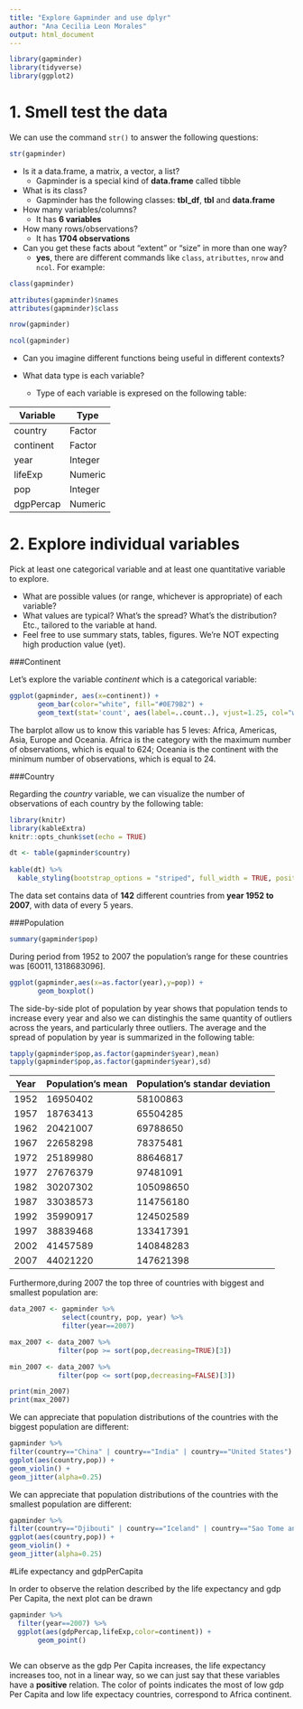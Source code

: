 ```yaml
---
title: "Explore Gapminder and use dplyr"
author: "Ana Cecilia Leon Morales"
output: html_document
---
```


```r
library(gapminder)
library(tidyverse)
library(ggplot2)
```

# 1. Smell test the data

We can use the command `str()` to answer the following questions:

```r
str(gapminder)
```

+ Is it a data.frame, a matrix, a vector, a list?
    - Gapminder is a special kind of **data.frame** called tibble
    
+ What is its class?
    - Gapminder has the following classes: **tbl_df**, **tbl** and **data.frame**
    
+ How many variables/columns?
    - It has **6 variables**
    
+ How many rows/observations?
    - It has **1704 observations**
    
+ Can you get these facts about “extent” or “size” in more than one way?
    - **yes**, there are different commands like `class`, `atributtes`, `nrow` and `ncol`. For example:

```r
class(gapminder)
```    

```r
attributes(gapminder)$names
attributes(gapminder)$class
```

```r
nrow(gapminder)
```

```r
ncol(gapminder)    
```

+ Can you imagine different functions being useful in different contexts?

+ What data type is each variable?
    - Type of each variable is expresed on the following table:
    
|  Variable  |    Type    |
|------------|------------|
|country     |Factor      |
|continent   |Factor      |
|year        |Integer     |
|lifeExp     |Numeric     |
|pop         |Integer     |
|dgpPercap   |Numeric     |


# 2. Explore individual variables

Pick at least one categorical variable and at least one quantitative variable to explore.

+ What are possible values (or range, whichever is appropriate) of each variable?
+ What values are typical? What’s the spread? What’s the distribution? Etc., tailored to the variable at hand.
+ Feel free to use summary stats, tables, figures. We’re NOT expecting high production value (yet).

###Continent

Let's explore the variable *continent* which is a categorical variable:

```r
ggplot(gapminder, aes(x=continent)) +
       geom_bar(color="white", fill="#0E79B2") +
       geom_text(stat='count', aes(label=..count..), vjust=1.25, col="white", size=3)
```

The barplot allow us to know this variable has 5 leves: Africa, Americas, Asia, Europe and Oceania. Africa is the category with the maximum number of observations, which is equal to 624; Oceania is the continent with the minimum number of observations, which is equal to 24.

###Country

Regarding the *country* variable, we can visualize the number of observations of each country by the following table:

```r
library(knitr)
library(kableExtra)
knitr::opts_chunk$set(echo = TRUE)
```

```r

dt <- table(gapminder$country)
            
kable(dt) %>%
  kable_styling(bootstrap_options = "striped", full_width = TRUE, position = "left")
```

The data set contains data of **142** different countries from **year 1952 to 2007**, with data of every 5 years.

###Population

```r
summary(gapminder$pop)
```

During period from 1952 to 2007 the population's range for these countries was $[60011,1318683096]$.

```r
ggplot(gapminder,aes(x=as.factor(year),y=pop)) +
       geom_boxplot()
```

The side-by-side plot of population by year shows that population tends to increase every year and also we can distinghis the same quantity of outliers across the years, and particularly three outliers. The average and the spread of population by year is summarized in the following table:

```r
tapply(gapminder$pop,as.factor(gapminder$year),mean)
tapply(gapminder$pop,as.factor(gapminder$year),sd)
```

|   Year   | Population's mean | Population's standar deviation |
|----------|-------------------|--------------------------------|
|   1952   |      16950402     |             58100863           |
|   1957   |      18763413     |             65504285           |
|   1962   |      20421007     |             69788650           |
|   1967   |      22658298     |             78375481           |
|   1972   |      25189980     |             88646817           |
|   1977   |      27676379     |             97481091           |
|   1982   |      30207302     |             105098650          |
|   1987   |      33038573     |             114756180          |
|   1992   |      35990917     |             124502589          |
|   1997   |      38839468     |             133417391          |
|   2002   |      41457589     |             140848283          |
|   2007   |      44021220     |             147621398          |

Furthermore,during 2007 the top three of countries with biggest and smallest population are: 

```r
data_2007 <- gapminder %>%
             select(country, pop, year) %>% 
             filter(year==2007) 

max_2007 <- data_2007 %>% 
            filter(pop >= sort(pop,decreasing=TRUE)[3])

min_2007 <- data_2007 %>% 
            filter(pop <= sort(pop,decreasing=FALSE)[3])
```

```r
print(min_2007)
print(max_2007)
```


We can appreciate that population distributions of the countries with the biggest population are different:

```r

gapminder %>% 
filter(country=="China" | country=="India" | country=="United States") %>% 
ggplot(aes(country,pop)) +
geom_violin() +
geom_jitter(alpha=0.25)

```


We can appreciate that population distributions of the countries with the smallest population are different:

```r

gapminder %>% 
filter(country=="Djibouti" | country=="Iceland" | country=="Sao Tome and Principe") %>% 
ggplot(aes(country,pop)) +
geom_violin() +
geom_jitter(alpha=0.25)

```

#Life expectancy and gdpPerCapita

In order to observe the relation described by the life expectancy and gdp Per Capita, the next plot can be drawn

```r

gapminder %>% 
  filter(year==2007) %>% 
  ggplot(aes(gdpPercap,lifeExp,color=continent)) +
       geom_point()
       
```

We can observe as the gdp Per Capita increases, the life expectancy increases too, not in a linear way, so we can just say that these variables have a **positive** relation. The color of points indicates the most of low gdp Per Capita and low life expectacy countries, correspond to Africa continent.





